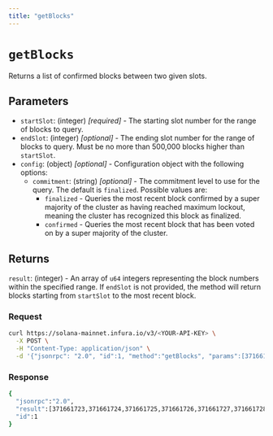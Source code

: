```yaml
---
title: "getBlocks"
---
```



# `getBlocks`

Returns a list of confirmed blocks between two given slots.

## Parameters

- `startSlot`: (integer) _[required]_ - The starting slot number for the range of blocks to query.
- `endSlot`: (integer) _[optional]_ - The ending slot number for the range of blocks to query.
    Must be no more than 500,000 blocks higher than `startSlot`.
- `config`: (object) _[optional]_  - Configuration object with the following options:
    - `commitment`: (string) _[optional]_  - The commitment level to use for the query. The default is `finalized`. Possible values are:
        - `finalized` - Queries the most recent block confirmed by a super majority of the cluster as having
            reached maximum lockout, meaning the cluster has recognized this block as finalized.
        - `confirmed` - Queries the most recent block that has been voted on by a super majority of the cluster.



## Returns

`result`: (integer) - An array of `u64` integers representing the block numbers within the specified range. If `endSlot` is not
provided, the method will return blocks starting from `startSlot` to the most recent block.

### Request

<Tabs>
  <TabItem value="curl">

  ```bash
  curl https://solana-mainnet.infura.io/v3/<YOUR-API-KEY> \
    -X POST \
    -H "Content-Type: application/json" \
    -d '{"jsonrpc": "2.0", "id":1, "method":"getBlocks", "params":[371661723, 371661733]}'
   ```

  </TabItem>
</Tabs>

### Response

<Tabs>
  <TabItem value="JSON">

  ```bash
  {
    "jsonrpc":"2.0",
    "result":[371661723,371661724,371661725,371661726,371661727,371661728,371661729,371661730,371661731,371661732,371661733],
    "id":1
  }
  ```

  </TabItem>
</Tabs>